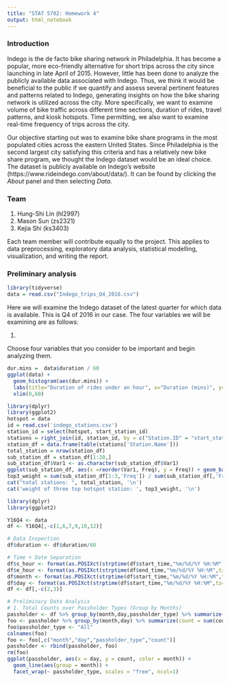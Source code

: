 ```yaml
---
title: "STAT 5702: Homework 4"
output: html_notebook
---
```


### Introduction 

Indego is the de facto bike sharing network in Philadelphia. It has become a popular, more eco-friendly alternative for short trips across the city since launching in late April of 2015. However, little has been done to analyze the publicly available data associated with Indego. Thus, we think it would be beneficial to the public if we quantify and assess several pertinent features and patterns related to Indego, generating insights on how the bike sharing network is utilized across the city. More specifically, we want to examine volume of bike traffic across different time sections, duration of rides, travel patterns, and kiosk hotspots. Time permitting, we also want to examine real-time frequency of trips across the city.<br>

Our objective starting out was to examine bike share programs in the most populated cities across the eastern United States. Since Philadelphia is the second largest city satisfying this criteria and has a relatively new bike share program, we thought the Indego dataset would be an ideal choice. The dataset is publicly available on Indego's website (https://www.rideindego.com/about/data/). It can be found by clicking the <i>About</i> panel and then selecting <i>Data</i>.

### Team 

1. Hung-Shi Lin (hl2997)  
2. Mason Sun (zs2321)  
3. Kejia Shi (ks3403)  

Each team member will contribute equally to the project. This applies to data preprocessing, exploratory data analysis, statistical modelling, visualization, and writing the report.

### Preliminary analysis
```r
library(tidyverse)
data = read.csv("Indego_trips_Q4_2016.csv")
```

Here we will examine the Indego dataset of the latest quarter for which data is available. This is Q4 of 2016 in our case. The four variables we will be examining are as follows:

1. 


Choose four variables that you consider to be important and begin analyzing them.

```r
dur.mins =  data$duration / 60
ggplot(data) + 
  geom_histogram(aes(dur.mins)) + 
  labs(title="Duration of rides under an hour", x="Duration (mins)", y="Frequency") + 
  xlim(0,60)
```

```r
library(dplyr)
library(ggplot2)
hotspot = data
id = read.csv('indego_stations.csv')
station_id = select(hotspot, start_station_id)
stations = right_join(id, station_id, by = c("Station.ID" = "start_station_id"))
station_df = data.frame(table(stations['Station.Name']))
total_station = nrow(station_df)
sub_station_df = station_df[1:20,]
sub_station_df$Var1 <- as.character(sub_station_df$Var1)
ggplot(sub_station_df, aes(x =reorder(Var1, Freq), y = Freq)) + geom_bar(stat = 'identity')+coord_flip()
top3_weight = sum(sub_station_df[1:3,'Freq']) / sum(sub_station_df[,'Freq'])
cat("total stations: ", total_station, '\n')
cat('weight of three top hotspot station: ', top3_weight, '\n')
```

```r
library(dplyr)
library(ggplot2)

Y16Q4 <- data
df <- Y16Q4[,-c(1,6,7,9,10,12)]

# Data Inspection
df$duration <- df$duration/60

# Time + Date Separation
df$s_hour <- format(as.POSIXct(strptime(df$start_time,"%m/%d/%Y %H:%M",tz="")) ,format = "%H")
df$e_hour <- format(as.POSIXct(strptime(df$end_time,"%m/%d/%Y %H:%M",tz="")) ,format = "%H")
df$month <- format(as.POSIXct(strptime(df$start_time,"%m/%d/%Y %H:%M",tz="")) ,format = "%m")
df$day <- format(as.POSIXct(strptime(df$start_time,"%m/%d/%Y %H:%M",tz="")) ,format = "%d")
df <- df[,-c(2,3)]

# Preliminary Data Analysis
# 1. Total Counts over Passholder Types (Group by Months)
passholder <- df %>% group_by(month,day,passholder_type) %>% summarize(count = n())
foo <- passholder %>% group_by(month,day) %>% summarize(count = sum(count))
foo$passholder_type <- "All"
colnames(foo)
foo <- foo[,c("month","day","passholder_type","count")]
passholder <- rbind(passholder, foo)
rm(foo)
ggplot(passholder, aes(x = day, y = count, color = month)) +
  geom_line(aes(group = month)) +
  facet_wrap(~ passholder_type, scales = "free", ncol=1)
```
